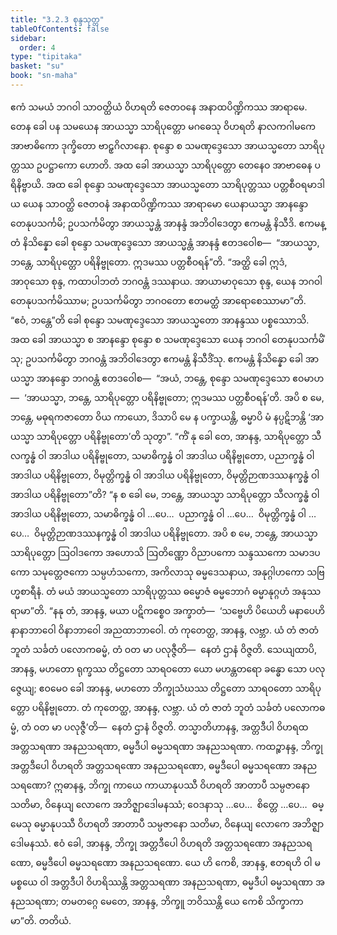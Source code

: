 ```yaml
---
title: "3.2.3 စုန္ဒသုတ္တ"
tableOfContents: false
sidebar:
  order: 4
type: "tipitaka"
basket: "su"
book: "sn-maha"
---
```



<DynamicBreadcrumb />

<Division number="379" book="sn-maha">

<Paragraph number="822" book="sn-maha">
ဧကံ သမယံ ဘဂဝါ သာဝတ္ထိယံ ဝိဟရတိ ဇေတဝနေ အနာထပိဏ္ဍိကဿ အာရာမေ. တေန ခေါ ပန သမယေန အာယသ္မာ သာရိပုတ္တော မဂဓေသု ဝိဟရတိ နာလကဂါမကေ အာဗာဓိကော ဒုက္ခိတော ဗာဠှဂိလာနော. စုန္ဒော စ သမဏုဒ္ဒေသော အာယသ္မတော သာရိပုတ္တဿ ဥပဋ္ဌာကော ဟောတိ.
</Paragraph>

<Paragraph number="823" book="sn-maha">
အထ ခေါ အာယသ္မာ သာရိပုတ္တော တေနေဝ အာဗာဓေန ပရိနိဗ္ဗာယိ. အထ ခေါ စုန္ဒော သမဏုဒ္ဒေသော အာယသ္မတော သာရိပုတ္တဿ ပတ္တစီဝရမာဒါယ ယေန သာဝတ္ထိ ဇေတဝနံ အနာထပိဏ္ဍိကဿ အာရာမော ယေနာယသ္မာ အာနန္ဒော တေနုပသင်္ကမိ; ဥပသင်္ကမိတွာ အာယသ္မန္တံ အာနန္ဒံ အဘိဝါဒေတွာ ဧကမန္တံ နိသီဒိ. ဧကမန္တံ နိသိန္နော ခေါ စုန္ဒော သမဏုဒ္ဒေသော အာယသ္မန္တံ အာနန္ဒံ ဧတဒဝေါစ—  “အာယသ္မာ, ဘန္တေ, သာရိပုတ္တော ပရိနိဗ္ဗုတော. ဣဒမဿ ပတ္တစီဝရန်”တိ.
</Paragraph>

<Paragraph number="824" book="sn-maha">
“အတ္ထိ ခေါ ဣဒံ, အာဝုသော စုန္ဒ, ကထာပါဘတံ ဘဂဝန္တံ ဒဿနာယ. အာယာမာဝုသော စုန္ဒ, ယေန ဘဂဝါ တေနုပသင်္ကမိဿာမ; ဥပသင်္ကမိတွာ ဘဂဝတော ဧတမတ္ထံ အာရောစေဿာမာ”တိ. “ဧဝံ, ဘန္တေ”တိ ခေါ စုန္ဒော သမဏုဒ္ဒေသော အာယသ္မတော အာနန္ဒဿ ပစ္စဿောသိ.
</Paragraph>

<Paragraph number="825" book="sn-maha">
အထ ခေါ အာယသ္မာ စ အာနန္ဒော စုန္ဒော စ သမဏုဒ္ဒေသော ယေန ဘဂဝါ တေနုပသင်္ကမိံသု; ဥပသင်္ကမိတွာ ဘဂဝန္တံ အဘိဝါဒေတွာ ဧကမန္တံ နိသီဒိံသု. ဧကမန္တံ နိသိန္နော ခေါ အာယသ္မာ အာနန္ဒော ဘဂဝန္တံ ဧတဒဝေါစ—  “အယံ, ဘန္တေ, စုန္ဒော သမဏုဒ္ဒေသော ဧဝမာဟ—  ‘အာယသ္မာ, ဘန္တေ, သာရိပုတ္တော ပရိနိဗ္ဗုတော; ဣဒမဿ ပတ္တစီဝရန်’တိ. အပိ စ မေ, ဘန္တေ, မဓုရကဇာတော ဝိယ ကာယော, ဒိသာပိ မေ န ပက္ခာယန္တိ, ဓမ္မာပိ မံ နပ္ပဋိဘန္တိ ‘အာယသ္မာ သာရိပုတ္တော ပရိနိဗ္ဗုတော’တိ သုတွာ”.
</Paragraph>

<Paragraph number="826" book="sn-maha">
“ကိံ နု ခေါ တေ, အာနန္ဒ, သာရိပုတ္တော သီလက္ခန္ဓံ ဝါ အာဒါယ ပရိနိဗ္ဗုတော, သမာဓိက္ခန္ဓံ ဝါ အာဒါယ ပရိနိဗ္ဗုတော, ပညာက္ခန္ဓံ ဝါ အာဒါယ ပရိနိဗ္ဗုတော, ဝိမုတ္တိက္ခန္ဓံ ဝါ အာဒါယ ပရိနိဗ္ဗုတော, ဝိမုတ္တိဉာဏဒဿနက္ခန္ဓံ ဝါ အာဒါယ ပရိနိဗ္ဗုတော”တိ? “န စ ခေါ မေ, ဘန္တေ, အာယသ္မာ သာရိပုတ္တော သီလက္ခန္ဓံ ဝါ အာဒါယ ပရိနိဗ္ဗုတော, သမာဓိက္ခန္ဓံ ဝါ …ပေ…  ပညာက္ခန္ဓံ ဝါ …ပေ…  ဝိမုတ္တိက္ခန္ဓံ ဝါ …ပေ…  ဝိမုတ္တိဉာဏဒဿနက္ခန္ဓံ ဝါ အာဒါယ ပရိနိဗ္ဗုတော. အပိ စ မေ, ဘန္တေ, အာယသ္မာ သာရိပုတ္တော ဩဝါဒကော အဟောသိ ဩတိဏ္ဏော ဝိညာပကော သန္ဒဿကော သမာဒပကော သမုတ္တေဇကော သမ္ပဟံသကော, အကိလာသု ဓမ္မဒေသနာယ, အနုဂ္ဂါဟကော သဗြဟ္မစာရီနံ. တံ မယံ အာယသ္မတော သာရိပုတ္တဿ ဓမ္မောဇံ ဓမ္မဘောဂံ ဓမ္မာနုဂ္ဂဟံ အနုဿရာမာ”တိ.
</Paragraph>

<Paragraph number="827" book="sn-maha">
“နနု တံ, အာနန္ဒ, မယာ ပဋိကစ္စေဝ အက္ခာတံ—  ‘သဗ္ဗေဟိ ပိယေဟိ မနာပေဟိ နာနာဘာဝေါ ဝိနာဘာဝေါ အညထာဘာဝေါ. တံ ကုတေတ္ထ, အာနန္ဒ, လဗ္ဘာ. ယံ တံ ဇာတံ ဘူတံ သင်္ခတံ ပလောကဓမ္မံ, တံ ဝတ မာ ပလုဇ္ဇီတိ—  နေတံ ဌာနံ ဝိဇ္ဇတိ. သေယျထာပိ, အာနန္ဒ, မဟတော ရုက္ခဿ တိဋ္ဌတော သာရဝတော ယော မဟန္တတရော ခန္ဓော သော ပလုဇ္ဇေယျ; ဧဝမေဝ ခေါ အာနန္ဒ, မဟတော ဘိက္ခုသံဃဿ တိဋ္ဌတော သာရဝတော သာရိပုတ္တော ပရိနိဗ္ဗုတော. တံ ကုတေတ္ထ, အာနန္ဒ, လဗ္ဘာ. ယံ တံ ဇာတံ ဘူတံ သင်္ခတံ ပလောကဓမ္မံ, တံ ဝတ မာ ပလုဇ္ဇီ’တိ—  နေတံ ဌာနံ ဝိဇ္ဇတိ. တသ္မာတိဟာနန္ဒ, အတ္တဒီပါ ဝိဟရထ အတ္တသရဏာ အနညသရဏာ, ဓမ္မဒီပါ ဓမ္မသရဏာ အနညသရဏာ.
</Paragraph>

<Paragraph number="828" book="sn-maha">
ကထဉ္စာနန္ဒ, ဘိက္ခု အတ္တဒီပေါ ဝိဟရတိ အတ္တသရဏော အနညသရဏော, ဓမ္မဒီပေါ ဓမ္မသရဏော အနညသရဏော? ဣဓာနန္ဒ, ဘိက္ခု ကာယေ ကာယာနုပဿီ ဝိဟရတိ အာတာပီ သမ္ပဇာနော သတိမာ, ဝိနေယျ လောကေ အဘိဇ္ဈာဒေါမနဿံ; ဝေဒနာသု …ပေ…  စိတ္တေ …ပေ…  ဓမ္မေသု ဓမ္မာနုပဿီ ဝိဟရတိ အာတာပီ သမ္ပဇာနော သတိမာ, ဝိနေယျ လောကေ အဘိဇ္ဈာဒေါမနဿံ. ဧဝံ ခေါ, အာနန္ဒ, ဘိက္ခု အတ္တဒီပေါ ဝိဟရတိ အတ္တသရဏော အနညသရဏော, ဓမ္မဒီပေါ ဓမ္မသရဏော အနညသရဏော. ယေ ဟိ ကေစိ, အာနန္ဒ, ဧတရဟိ ဝါ မမစ္စယေ ဝါ အတ္တဒီပါ ဝိဟရိဿန္တိ အတ္တသရဏာ အနညသရဏာ, ဓမ္မဒီပါ ဓမ္မသရဏာ အနညသရဏာ; တမတဂ္ဂေ မေတေ, အာနန္ဒ, ဘိက္ခူ ဘဝိဿန္တိ ယေ ကေစိ သိက္ခာကာမာ”တိ.

</Paragraph>
</Division>

<Paragraph number="829" type="center" book="sn-maha">
တတိယံ.
</Paragraph>